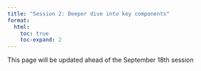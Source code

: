 ```yaml
---
title: "Session 2: Deeper dive into key components"
format:
  html:
    toc: true
    toc-expand: 2
---
```

::: callout-note
This page will be updated ahead of the September 18th session
:::